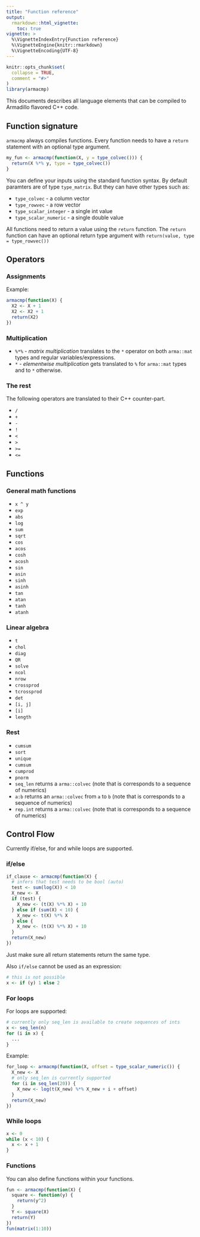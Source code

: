 ```yaml
---
title: "Function reference"
output: 
  rmarkdown::html_vignette:
    toc: true
vignette: >
  %\VignetteIndexEntry{Function reference}
  %\VignetteEngine{knitr::rmarkdown}
  %\VignetteEncoding{UTF-8}
---
```


```r
knitr::opts_chunk$set(
  collapse = TRUE,
  comment = "#>"
)
library(armacmp)
```

This documents describes all language elements that can be compiled to Armadillo flavored C++ code.

## Function signature

`armacmp` always compiles functions. Every function needs to have a `return` statement with an optional type argument.

```r
my_fun <- armacmp(function(X, y = type_colvec())) {
  return(X %*% y, type = type_colvec())
}
```

You can define your inputs using the standard function syntax. By default paramters are of type `type_matrix`. But they can have other types such as:

* `type_colvec` - a column vector
* `type_rowvec` - a row vector
* `type_scalar_integer` - a single int value
* `type_scalar_numeric` - a single double value

All functions need to return a value using the `return` function. The  `return` function can have an optional return type argument with `return(value, type = type_rowvec())`

## Operators

### Assignments

Example:

```r
armacmp(function(X) {
  X2 <- X + 1
  X2 <- X2 + 1
  return(X2)
})
```

### Multiplication

* `%*%` - *matrix multiplication* translates to the `*` operator on both `arma::mat` types and regular variables/expressions.
* `*` - *elementwise multiplication* gets translated to `%` for `arma::mat` types and to `*` otherwise.

### The rest

The following operators are translated to their C++ counter-part.

* `/`
* `+`
* `-`
* `!`
* `<`
* `>`
* `>=`
* `<=`

## Functions

### General math functions

* `x ^ y`
* `exp`
* `abs`
* `log`
* `sum`
* `sqrt`
* `cos`
* `acos`
* `cosh`
* `acosh`
* `sin`
* `asin`
* `sinh`
* `asinh`
* `tan`
* `atan`
* `tanh`
* `atanh`

### Linear algebra

* `t`
* `chol`
* `diag`
* `QR`
* `solve`
* `ncol`
* `nrow`
* `crossprod`
* `tcrossprod`
* `det`
* `[i, j]`
* `[i]`
* `length`

### Rest

* `cumsum`
* `sort`
* `unique`
* `cumsum`
* `cumprod`
* `pnorm`
* `seq_len` returns a `arma::colvec` (note that is corresponds to a sequence of numerics)
* `a:b` returns an `arma::colvec` from `a` to `b` (note that is corresponds to a sequence of numerics)
* `rep.int` returns a `arma::colvec` (note that is corresponds to a sequence of numerics)

## Control Flow

Currently if/else, for and while loops are supported.

### if/else

```r
if_clause <- armacmp(function(X) {
  # infers that test needs to be bool (auto)
  test <- sum(log(X)) < 10
  X_new <- X
  if (test) {
    X_new <- (t(X) %*% X) + 10
  } else if (sum(X) < 10) {
    X_new <- t(X) %*% X
  } else {
    X_new <- (t(X) %*% X) + 10
  }
  return(X_new)
})
```

Just make sure all return statements return the same type.

Also `if/else` cannot be used as an expression:

```r
# this is not possible
x <- if (y) 1 else 2
```


### For loops

For loops are supported:

```r
# currently only seq_len is available to create sequences of ints
x <- seq_len(n)
for (i in x) {
  ...
}
```

Example:

```r
for_loop <- armacmp(function(X, offset = type_scalar_numeric()) {
  X_new <- X
  # only seq_len is currently supported
  for (i in seq_len(20)) {
    X_new <- log(t(X_new) %*% X_new + i + offset)
  }
  return(X_new)
})
```

### While loops

```r
x <- 0
while (x < 10) {
  x <- x + 1
}
```

### Functions

You can also define functions within your functions.

```r
fun <- armacmp(function(X) {
  square <- function(y) {
    return(y^2)
  }
  Y <- square(X)
  return(Y)
})
fun(matrix(1:10))
```
